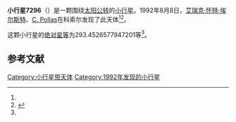 {{Infobox planet
| bgcolour = #FFFFC0
| name = 7296 Lamarck
| symbol = 
| image = 
| caption = 
| discovery = yes
| discovery_ref = 
| discoverer = [[艾瑞克·怀特·埃尔斯特|艾瑞克·怀特·埃尔斯特]]、[[C._Pollas|C. Pollas]]
| discovery_site = [[科索尔|科索尔]] 
| discovered = 1992年8月8日
| designations = yes
| mp_name = 
| named_after = 
| alt_names = 1992 PW1/ 1970 GS / 1989 VR5 / 1991 FM5
| mp_category = [[主带小行星|主带小行星]]
| orbit_ref = <ref name="a">[http://ssd.jpl.nasa.gov/sbdb.cgi?sstr=7296 7296 Lamarck] {{Wayback|url=http://ssd.jpl.nasa.gov/sbdb.cgi?sstr=7296 |date=20201124023838 }}，小行星數據庫瀏覽器（JPL Small-Body Database Browser）－[[美国国家航空航天局|美国国家航空航天局]]喷气推进实验室</ref>
| epoch = 2456400.5 (2013年4月18日更新)
| aphelion = {{convert|2.422280688586834|AU|km|3|abbr=on|lk=out}}
| perihelion = {{convert|2.199655502570506|AU|km|3|abbr=on}}
| semimajor = {{convert|2.31096809557867|AU|km|3|abbr=on}}
| eccentricity = 0.048167083
| period = 1283.185229 [[日|日]]<br />3.51[[儒略年|儒略年]]
| avg_speed = 
| inclination = 1.562789483128888
| asc_node = 171.2230875353465
| mean_anomaly = 
| arg_peri = 293.4526577947201
| satellites = 
| physical_characteristics = yes
| dimensions = 
| mass = 
| density = 
| surface_grav = 
| escape_velocity = 
| sidereal_day = 
| axial_tilt = 
| pole_ecliptic_lat = 
| pole_ecliptic_lon = 
| albedo = 
| temperatures= 
| temp_name1 = 
| mean_temp_1 = 
| max_temp_1 = 
| temp_name2 = 
| max_temp_2 = 
| spectral_type = 
| abs_magnitude = 293.4526577947201
}}

'''小行星7296'''（{{lang-en|7296 Lamarck}}）是一颗围绕[[太阳|太阳]][[公转|公转]]的[[小行星|小行星]]。1992年8月8日，[[艾瑞克·怀特·埃尔斯特|艾瑞克·怀特·埃尔斯特]]、[[C._Pollas|C. Pollas]]在科索尔发现了此天体<ref name="a" /><ref>{{cite news|title=小行星列表|url=http://cfa-www.harvard.edu/iau/lists/NumberedMPs.txt|accessdate=2013-07-08|newspaper=哈佛大学|archive-date=2008-05-17|archive-url=https://web.archive.org/web/20080517010638/http://cfa-www.harvard.edu/iau/lists/NumberedMPs.txt|dead-url=no}}</ref>。

这颗小行星的[[绝对星等|绝对星等]]为293.4526577947201等<ref name="a" />。

==参考文献==
{{reflist}}
{{Minor Planet Number|[[小行星7295|小行星7295]]|[[小行星7297|小行星7297]]}}

{{小天体}}

[[Category:小行星带天体|Category:小行星带天体]]
[[Category:1992年发现的小行星|Category:1992年发现的小行星]]

{{asteroid-stub}}